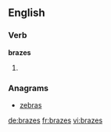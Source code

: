 
==English==

===Verb===
'''brazes'''

# {{third-person singular of|[[braze]]}}

===Anagrams===
* [[zebras#English|zebras]]

[[de:brazes]]
[[fr:brazes]]
[[vi:brazes]]